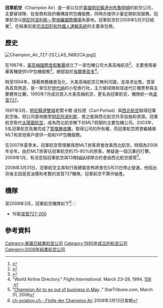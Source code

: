 {{Infobox Airline
| airline        = 冠軍航空 <br> Champion Air
| logo           = ChampionAir logo.png
| logo_size      = 200
| fleet_size     = 16
| destinations   = 
| IATA           = MG
| ICAO           = CCP
| callsign       = CHAMPION AIR
| parent         = Grand Holdings Inc
| company_slogan =
| founded        = 1995年7月 
| ceased         = 2008年5月31日
| headquarters   = {{USA}} [[明尼蘇達州|明尼蘇達州]] [[布魯明頓_(明尼蘇達)|布魯明頓]]
| key_people     = 
| hubs           = {{USA}} [[明尼阿波利斯－聖保羅國際機場|明尼阿波利斯－聖保羅國際機場]]
| secondary_hubs = {{USA}} [[丹佛國際機場|丹佛國際機場]]<br>{{USA}} [[麥卡倫國際機場|麥卡倫國際機場]]
| focus_cities   = {{USA}} [[蘭伯特－聖路易斯國際機場|蘭伯特－聖路易斯國際機場]]<br>{{USA}} [[底特律都會韋恩郡機場|底特律都會韋恩郡機場]]<br>{{USA}} [[达拉斯－沃思堡国际机场|达拉斯－沃思堡国际机场]]<br>{{USA}} [[威爾·羅傑斯世界機場|威爾·羅傑斯世界機場]]
| frequent_flyer = 
| lounge         = 
| alliance       = 
| website        = 
}}

'''冠軍航空'''（Champion Air）是一家以位於[[美國|美國]][[明尼蘇達州|明尼蘇達州]][[布魯明頓_(明尼蘇達)|布魯明頓]]的航空公司，主要替球隊、批發商和政府機構提供包機服務，同時亦提供少量定期航班服務。冠軍航空以[[明尼阿波利斯－聖保羅國際機場|明尼阿波利斯－聖保羅國際機場]]為基地。冠軍航空於2008年5月31日結業<ref name="Champion ceases operations">{{cite web
 |title=Champion Air to Cease Flight Operations May 31st 
 |publisher=Yahoo.com 
 |year=2008 
 |url=http://biz.yahoo.com/bw/080331/20080331006223.html?.v=1 
 |accessdate=2008-03-31 
 |deadurl=yes 
 |archiveurl=https://web.archive.org/web/20110522060105/http://biz.yahoo.com/bw/080331/20080331006223.html?.v=1 
 |archivedate=2011-05-22 
}} </ref>，在結業前是[[司法囚犯和外國人運輸系統|司法囚犯和外國人運輸系統]]的主要承包商。

==歷史==
[[Image:Champion_Air_727-2S7_LAS_N682CA.jpg|right]]]]

在1987年，[[美高梅國際度假集團|美高梅國際度假集團]]成立了一家包機公司大美高梅航空<ref>{{cite web |url= http://gaming.unlv.edu/abstract/fin_mgm.html |title= Nevada Gaming Abstract - MGM MIRAGE Company Profile |accessdate= 2007-03-26 |work=  |archive-date= 2019-03-01 |archive-url= https://web.archive.org/web/20190301152235/https://gaming.unlv.edu/abstract/fin_mgm.html |dead-url= no }}</ref>，主要使用豪華客機提供VIP包機服務<ref name="lat870907">{{cite news |first=Denise |last=Gellene |work=[[Los_Angeles_Times|Los Angeles Times]] |title=MGM Grand Air Takes a Flier in Luxury Service |url=http://articles.latimes.com/1987-09-07/business/fi-4177_1 |date=September 7, 1987 |accessdate=December 28, 2010 |archive-date=2013-01-04 |archive-url=https://archive.is/20130104055237/http://articles.latimes.com/1987-09-07/business/fi-4177_1 |dead-url=no }}</ref>，總部設於[[埃爾塞貢多|埃爾塞貢多]]<ref>"World Airline Directory." ''Flight International''. March 23–29, 1994. [http://www.flightglobal.com/pdfarchive/view/1994/1994%20-%200796.html?search=%22Mid%20Pacific%20Air%22 106] {{Wayback|url=http://www.flightglobal.com/pdfarchive/view/1994/1994%20-%200796.html?search=%22Mid%20Pacific%20Air%22 |date=20160305025936 }}.</ref>。

時至1994年，隨著商務機普及化，大美高梅航空已無利可圖，並尋求出售。買家為首頁旅遊，是一家位於[[伊代纳_(明尼蘇達)|伊代纳]]的小型旅行社，主力替球隊和球迷代訂機票參與主要體育比賽。1995年7月成功買入大美高梅航空，更名為冠軍航空，機隊統一為[[波音727|波音727]]。

1997年3月，[[明尼蘇達雙城|明尼蘇達雙城]]老闆卡爾·波拉德（Carl Pohlad）與[[西北航空|西北航空]]取得冠軍航空後，把公司基地搬至[[明尼阿波利斯|明尼阿波利斯]]，使之能與西北航空共享設施和資源。冠軍航空取代[[太陽國航空|太陽國航空]]，成為西北航空轄下的MLT假期的主要包機公司。2003年，5名冠軍航空高層完成了[[管理層收購|管理層收購]]，取得公司的所有權，而冠軍航空將會繼續替MLT和其他客戶提供一般和VIP包機服務。

在2007年夏季末，冠軍航空管理層得悉MLT旅客將會改乘西北航空，時間為2008年全年。由於MLT旅客佔冠軍航空約75-80%的旅客，無疑是一個沉重的打擊。2008年1月，有消息指冠軍航空與13隊[[NBA|NBA]]球隊合約會由西北航空接管<ref>"[http://www.startribune.com/business/17162021.html Champion Air to go out of business in May] {{Wayback|url=http://www.startribune.com/business/17162021.html |date=20120927151745 }}," StarTribune.com, March 31, 2008</ref>。

2008年3月31日，冠軍航空主席和行政總裁宣佈將會在5月31日停止營運，他指出背後主因是高油價和老舊的波音727機隊。冠軍航空不算作破產。

==機隊==
至2008年3月，冠軍航空機隊如下<ref>[http://www.ch-aviation.ch/airlinepage.php?code1=MG ch-aviation.ch - Flotte der Champion Air]{{Dead link|date=2020年2月 |bot=InternetArchiveBot |fix-attempted=yes }} 2008年3月12日查閱</ref>:：
*16架[[波音727|波音727-200]]

== 參考資料 ==
{{Reflist|2}}
{{美國的航空公司}}
[[Category:美國已結業航空公司|Category:美國已結業航空公司]]
[[Category:1995年成立的航空公司|Category:1995年成立的航空公司]]
[[Category:2008年結業航空公司|Category:2008年結業航空公司]]